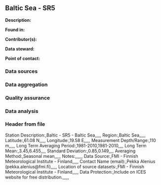 ## Baltic Sea - SR5

**Description:** 


**Found in:**

**Contributor(s):**

**Data steward:**

**Point of contact:**

### Data sources

### Data aggregation

### Quality assurance

### Data analysis

### Header from file
Station Description:,Baltic - SR5 - Baltic Sea,,,,,
Region:,Baltic Sea,,,,,
Latitude:,61.08 N,,,,,
Longitude:,19.58 E,,,,,
Measurement Depth/Range:,110 m,,,,,
Long Term Averaging Period:,1981-2010,1981-2010,,,,
Long Term Mean:,3.45,6.455,,,,
Standard Deviation:,0.85,0.149,,,,
Averaging Method:,Seasonal mean,,,,,
Notes:,,,,,,
Data Source:,FMI - Finnish Meteorological Institute - Finland,,,,,
Contact Name (email):,Pekka Alenius (pekka.alenius@fmi.fi),,,,,
Location of source datasets:,FMI - Finnish Meteorological Institute - Finland,,,,,
Data Protection:,Include on ICES website for free distribution.,,,,,
